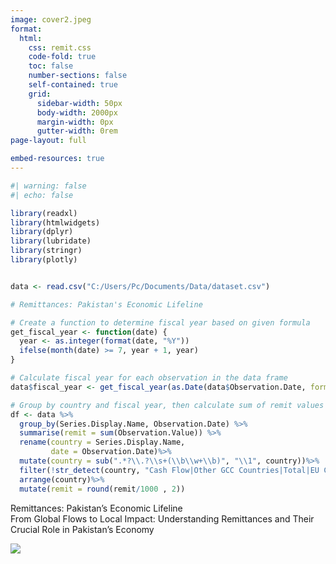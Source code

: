 ```yaml
---
image: cover2.jpeg
format:
  html:
    css: remit.css
    code-fold: true
    toc: false
    number-sections: false
    self-contained: true
    grid:
      sidebar-width: 50px
      body-width: 2000px
      margin-width: 0px
      gutter-width: 0rem
page-layout: full

embed-resources: true
---
```

```r
#| warning: false
#| echo: false

library(readxl)
library(htmlwidgets)
library(dplyr)
library(lubridate)
library(stringr)
library(plotly)


data <- read.csv("C:/Users/Pc/Documents/Data/dataset.csv")

# Remittances: Pakistan's Economic Lifeline 

# Create a function to determine fiscal year based on given formula
get_fiscal_year <- function(date) {
  year <- as.integer(format(date, "%Y"))
  ifelse(month(date) >= 7, year + 1, year)
}

# Calculate fiscal year for each observation in the data frame
data$fiscal_year <- get_fiscal_year(as.Date(data$Observation.Date, format = "%d-%b-%Y"))

# Group by country and fiscal year, then calculate sum of remit values
df <- data %>%
  group_by(Series.Display.Name, Observation.Date) %>%
  summarise(remit = sum(Observation.Value)) %>%
  rename(country = Series.Display.Name,
         date = Observation.Date)%>%
  mutate(country = sub(".*?\\.?\\s+(\\b\\w+\\b)", "\\1", country))%>%
  filter(!str_detect(country, "Cash Flow|Other GCC Countries|Total|EU Countries|Encashment|Dubai|Sharjah|Abu Dhabi|Others"))%>%
  arrange(country)%>%
  mutate(remit = round(remit/1000 , 2))


```



<!-- Container for the background image and title -->
<div class="background-container">
  <div class="background-image"></div>
  <div class="title-text">Remittances: Pakistan's Economic Lifeline </div>
  <div class="subtitle-text">From Global Flows to Local Impact: Understanding Remittances and Their Crucial Role in Pakistan's Economy</div>
  
  
</div>

::::{.row .row-body-outset style="position:sticky;margin-bottom: 0%"}

:::{.fixed-image style="top:0%; height:120vh;width:100%;background-size:cover; position: sticky;border: 0px;" }
![](remit-transfer.jpg)
:::

::: {.box style="background:rgba(88, 209, 156, 0.94);  padding: 2.5%;margin: 25% 25% 40% 25%;"}
Remittance refers to the act of sending money, typically by a person who has migrated from their home country to another, back to their family or loved ones in their country of origin.
:::


::: {.box  style="background:rgba(88, 209, 156, 0.94);  padding: 2.5%;margin: 25% 25% 40% 25%;"}
It's essentially a transfer of funds from one place to another, often to provide financial support or assistance to those who remain in the migrant's home country. 
:::


::: {.box  style="background:rgba(88, 209, 156, 0.94);  padding: 2.5%;margin: 25% 25% 40% 25%;"}
Each remittance carries with it the stories of sacrifice, resilience, and determination of those who seek better opportunities afar, while nurturing the dreams and aspirations of loved ones left behind. 
::: 


::: {.box  style="background:rgba(88, 209, 156, 0.94);  padding: 4.5%;margin: 5% 20% 0% 20%;"}
Remittances go beyond mere dollars and cents; they embody resilience, bridging the physical distance and nurturing hope for a better future.
::: 

::::


:::: {.row .row-body-outset style="background-color: #F3EFAE;margin:10% 25% 5% 25%;padding:5%; font-family:fraunces; font-size: 4vh; color:#52AA7E;"}

Sending money back home is more than a simple financial transaction. Each remittance carries with it the stories of sacrifice, resilience, and determination of those who seek better opportunities afar, while nurturing the dreams and aspirations of loved ones left behind

::::



:::{.row style="margin:5% 15% 2% 10%; font-family:Garamond;font-size: 7vh;font-weight: bold;"}
Global Overview 
:::

:::{.row style="margin:1% 15% 5% 15%; font-family: Georgia;font-size: 3.5vh;"}

As of 2022, according to world bank, the global remittance landscape witnessed a surge of 5% from previous year, with total remittances reaching a staggering 626b USD, surpassing previous records.
:::

::::{.row .row-body-outset style="margin:5% 0% 5% 0%; font-size:2vh;"}

:::{.fixed-image}

```r
#| warning: false
#| echo: false

library(dplyr)
library(leafpop)
library(leaflet)
library(htmlwidgets)

loc <- data.frame(
  Country = c("India", "Mexico", "China", "Philippines", "France",  "Pakistan", "Egypt", "Bangladesh", "Nigeria", "Germany"),
  Rank = 1:10,  # Rank column
  Inflow = c("$111.2B", "$61.1B"," $51.0B", "$38.0B", "$30B", 
             "$29.9B", "$28.3B", "$21.5B", "$20.1B", "$18.0B")  # Inflow values
)
# Define the locations with latitude, longitude, and random numbers
locations <- data.frame(
  Country = c("India", "Mexico", "China", "Philippines", "France", 
              "Pakistan", "Egypt, Arab Rep.", "Bangladesh", "Nigeria", "Germany"),
  lat = c(20.5937, 23.6345, 35.8617, 12.8797, 46.6034, 
          30.3753, 26.8206, 23.6850, 9.081999, 51.1657),
  lng = c(78.9629, -102.5528, 104.1954, 121.7740, 2.2137, 
          69.3451, 30.8025, 90.3563, 8.675277, 10.4515),
  number = sample(1:100, 10)  # Random numbers
)

# Create the awesome icon without marker background
awesome_icons <- awesomeIcons(
  icon = "dollar",
  iconColor = "black",
  markerColor = "green",  # Make the marker background transparent
  library = "fa"
)
# Create the leaflet map with side popups
leaflet(locations) %>%
  addTiles() %>%
   setView(15, 28,zoom=2)%>%
  addAwesomeMarkers(
    ~lng, ~lat, icon = awesome_icons,
   popup = popupTable(loc,  row.numbers = FALSE, feature.id = FALSE, ))
  
```
:::
::::


:::{.row style="margin:0% 15% 2% 10%; font-family:Garamond;font-size: 7vh;font-weight: bold;"}
Asia emerges as a powerhouse, with five of the top 10 recipients
:::

::: {.row  .row-body-outset style="margin:0% 15% 5% 15%;font-family: Georgia; font-size: 3.5vh;"}
Amidst the global flow of remittances, Asia emerges as a powerhouse, with five of the top 10 recipients hailing from this dynamic region. This statistical snapshot not only underscores Asia's economic centrality but also hints at the intricate web of financial exchanges crisscrossing the continent.
Asia has become a significant hub in the global remittance landscape, with five of its countries ranking among the top ten recipients worldwide in recent years.

:::


:::::{.row .row-body-outset style="margin:0% 15% 5% 15%; font-family: Georgia; font-size: 3.8vhtext-align: center;"}

::::{.hscroll .scrollable style="overflow:auto;white-space: nowrap;"}

<div class="image-container">
  <img src="indianbg.jpg">
  <div class="image-text">
    Country: India
    Global Rank: 1
    Remittance received in 2022: $111.2B
    % of GDP: 2.9%
    
    
    In 2022, India surpassed the significant milestone 
    of $100 billion in remittance inflows, reaching a 
    record $111.2 billion. India has consistently led 
    global remittance inflows since 2010, demonstrating
    the strong economic contributions of its diaspora.
  </div>
</div>

<div class="image-container">
  <img src="chinesebg.jpg">
  <div class="image-text">
    Country: China
    Global Rank: 3
    Remittance received in 2022: $90B
    % of GDP: 0.2%
    
    
    China continued to be one of the top recipients of
    global remittances. These funds have been instrumental
    in improving household incomes of people in rural China.
  </div>
</div>

<div class="image-container">
  <img src="philbg.jpg">
  <div class="image-text">
    Country: Philippine
    Global Rank: 4
    Remittance received in 2022: $50B
    % of GDP: 9.4%
    
    
    Overseas Filipino workers (OFWs) play a crucial role in 
    alleviating poverty in the Philippines through their remittance
    contributions.OFWs are not only breadwinners for their 
    families but also key contributors to national development.
  </div>
</div>

<div class="image-container">
  <img src="pakbg.jpg">
  <div class="image-text">
    Country: Pakistan
    Global Rank: 6
    Remittance received in 2022: $30B
    % of GDP: 7.7%
    
    The funds received through remittances are often
    used for consumption, savings, and investments at 
    the household level, which in turn stimulates local 
    economies.Moreover, these inflows serve as a vital
    source of foreign currency, aiding in balancing the
    national accounts and enhancing the financial 
    stability of the country.
  </div>
</div>

<div class="image-container">
  <img src="bangbg.jpg">
  <div class="image-text">
    Country: Bangladesh
    Global Rank: 8
    Remittance received in 2022: $20B
    % of GDP: 4.5%
    
    
    These funds are essential for improving living standards, 
    funding education, healthcare, and infrastructure projects,
    and reducing poverty across the country. Remittances also help
    stabilize the economy by providing a reliable source of income 
    that is less vulnerable to external economic fluctuations.
  </div>
</div>

::::
:::::

:::{.row style="margin:0% 15% 2% 10%; font-family:Garamond;font-size: 7vh;font-weight: bold;"}
The Remittance Landscape of Pakistan
:::

:::{.row style="margin:0% 15% 5% 15%; font-family: Georgia; font-size: 3.5vh;"}

Pakistan has experienced significant growth in remittance inflows over the past two decades. In 2022, Pakistan stands as the sixth-largest recipient of remittances globally, with an impressive total of 29.8 billion USD flowing into the country from abroad.

This year marked a historic peak when remittance surged to an all-time high. However, the subsequent years have seen a slowdown in these inflows, posing significant challenges to the nation's financial stability and growth.
:::

:::{.row style="margin:0% 5% 1% 5%;font-family: Georgia;"}

```r
#| warning: false
#| echo: false

df$date <- dmy(df$date)


monthly_data <- df %>%
  group_by(month_year = floor_date(date, "month")) %>%
  summarize(total_value = sum(remit, na.rm = TRUE))


annual_data <- df %>%
  mutate(fiscal_year = get_fiscal_year(date)) %>%
  group_by(fiscal_year) %>%
  summarize(total_value = sum(remit, na.rm = TRUE))

# Create the plotly line chart with dropdown menu
fig <- plot_ly() %>%
  add_trace(data = monthly_data, x = ~month_year,
            y = ~total_value, name = "Monthly Data", visible = TRUE, 
            type = 'scatter', mode = "lines+markers") %>%
  add_trace(data = annual_data, x = ~fiscal_year, 
            y = ~total_value, name = "", visible = FALSE, type = 'scatter',
            mode = "lines+markers", hovertemplate = ~paste("Fiscal Year:", fiscal_year, "<br>Total Value:", total_value)) %>% 
config(displayModeBar = FALSE)%>%
  layout(
    title = "Remittance Inflow",
    xaxis = list(
      title = "Date",
      rangeselector = list(
        buttons = list(
          list(count = 1, label = "1m", step = "month", stepmode = "backward"),
          list(count = 6, label = "6m", step = "month", stepmode = "backward"),
          list(count = 1, label = "1y", step = "year", stepmode = "backward"),
          list(step = "all")
        )
      ),
      rangeslider = list(type = "date")
    ),
    yaxis = list(title = "Amount Billion Dollar"),
    updatemenus = list(
      list(
        y = 0.8,
        buttons = list(
          list(
            method = "update",
            args = list(list(visible = c(TRUE, FALSE))),
            label = "Monthly"
          ),
          list(
            method = "update",
            args = list(list(visible = c(FALSE, TRUE))),
            label = "Fiscal Year"
          )
        )
      )
    )
  )

# Print the chart
fig

```

:::


:::{.row style="margin:0% 15% 5% 15%; font-family: Georgia; font-size: 3.5vh;"}

Following are a few among many factors contributing to the downturn in remittance inflows:

**Political Instability:**

The ousting of Imran Khan in 2022 led to significant political instability in Pakistan. His removal from office triggered widespread protests and political unrest, deepening divisions within the country. The subsequent power struggles and arrest of political leaders and journalists has created an environment of uncertainty, impacting economic policies and diminishing investor confidence. This instability has also affected international relations and the overall governance, complicating efforts to address the nation’s economic challenges and contributing to a slowdown in key economic sectors.


**Slowdown in Real Estate Sector:**

The real estate sector has traditionally been a significant recipient of remittance investments in Pakistan. Over the past two years, however, Pakistan's real estate market has faced a downturn, driven mainly by political instability. Other factors, such as regulatory crackdowns and higher taxes, have also contributed to reduced investment in property. These challenges have made expatriates hold back on property investments, further exacerbating the slowdown in the sector.

**Illegal Flow of Money:**

Hundi, also known as hawala, is a trust-based system that operates as an unofficial and illegal method for transferring money from one country to another.Since these transactions bypass formal banking channels, there is no legal recourse in cases of fraud or disputes. Additionally, money transferred through these informal networks can be susceptible to loss, theft, or misappropriation. The lack of transparency also increases the risk of involvement in money laundering and financing of illegal activities, which can lead to severe legal consequences and financial penalties for the individuals involved.

Despite illegality and lack of regulatory oversight, sending money through hawala-hundi system attracts many as it offers a better exchange rate, faster transaction times, and eliminates the hassle of navigating the formal banking system. 
:::

:::{.row style="margin:0% 15% 2% 10%; font-family:Garamond;font-size: 7vh;font-weight: bold;"}
Major Contributor to Pakistan's Remittance Inflows
:::

:::{.row style="margin:0% 20% 1% 15%;font-family: Georgia; font-size: 3.5vh;"}

The following data highlights the primary sources of remittances to Pakistan, emphasizing the significant role these countries play in supporting Pakistan's economy through financial transfers:
:::


:::{.row style="margin:0% 5% 1% 5%;font-family: Georgia; "}


```r
#| warning: false
#| echo: false

# Create initial plot with the first country as default
df<- data %>%
  group_by(Series.Display.Name, fiscal_year) %>%
  summarise(remit = sum(Observation.Value)) %>%
  rename(country = Series.Display.Name,
         year = fiscal_year)%>%
  mutate(country = sub(".*?\\.?\\s+(\\b\\w+\\b)", "\\1", country))%>%
  filter(!str_detect(country, "Cash Flow|Other|Total|EU Countries|Encashment|Dubai|Sharjah|Abu Dhabi|Others"))%>%
  arrange(country)%>%
  mutate(remit = round(remit/1000 , 2))

unique_countries <- unique(df$country)

# Create initial plot with the first country as default
plot_ly(df, 
        type = 'scatter', 
        x = ~year, 
        y = ~remit, 
        color = ~country,
        mode = 'lines+markers',
        transforms = list(
          list(
            type = 'filter',
            target = ~country,
            operation = '=',
            value = unique_countries[1]
          )
        )) %>% rangeslider() %>%
  layout(showlegend = TRUE  ) %>%
config(displayModeBar=FALSE)




```
:::

:::{.row style="margin:0% 20% 1% 15%;font-family: Georgia; font-size: 3.5vh;"}


Foreign remittances are a crucial component of foreign capital inflow in Pakistan, significantly influencing the country’s GDP growth and aiding in poverty alleviation. 
The bulk of these remittances originate from the Gulf countries, with Saudi Arabia and the United Arab Emirates emerging as leading contributors within this region. Moreover, the United Kingdom and the United States also stand out as key contributors to Pakistan’s remittance inflow.

Saudi Arabia not only stands as the remittance powerhouse for Pakistan but it is also the top destination for Pakistani workers.  Saudi Arabia has long been a cornerstone of remittance inflows to Pakistan. The kingdom hosts a vast Pakistani workforce, from skilled professionals to laborers, who send home billions of dollars annually. 

UAE seconds the list of countries sending remittances to Pakistan. The highest remittance received from UAE was $6 billion in 2021. This significant contribution is driven by the large Pakistani expatriate community residing in the UAE. Many Pakistani workers migrate to the UAE due to its attractive job market and higher earning potential compared to what is available in Pakistan. The geographical proximity and cultural similarities between Pakistan and the UAE make it a convenient and familiar environment for Pakistani workers.

Additionally, the booming economy of the UAE, driven by sectors like construction, tourism, and finance, provides ample job opportunities for migrant workers.

The United Kingdom is another major contributor to remittance inflows, with Pakistani expatriates sending $4.5 billion in 2022, marking the highest amount from the UK.

The United States also plays a crucial role, contributing $3.17 billion in remittances in 2023.

Several other countries like Canada, Malaysia, and other Gulf countries also contribute significantly to remittances in Pakistan, enhancing the economic stability and providing crucial foreign exchange reserves:

:::

:::{.row style="margin:0% 15% 2% 10%; font-family:Garamond;font-size: 7vh;font-weight: bold;"}
The Role of Remittances in Pakistan's Economy
:::
:::{.row style="margin:0% 20% 0% 15%; font-family: Georgia; font-size: 3.5vh;"}

According to estimates, a one percent increase in the remittances to GDP ratio leads to a 0.15 percent increase in GDP per capita. This relationship highlights how remittances can significantly boost household consumption, indicating a reduction in poverty levels within recipient households. As families receive more money from abroad, they are able to spend more on essential goods and services, improving their standard of living and overall economic well-being.

Remittances are a crucial source of foreign exchange for Pakistan, playing a vital role in stabilizing the country's balance of payments and maintaining the value of its currency. By providing a steady influx of foreign currency, remittances help to mitigate the effects of trade deficits and support the country's financial stability.

In addition to immediate consumption, a portion of the remittances is often saved or invested in various sectors, such as businesses, real estate, education, and healthcare. These investments contribute to long-term economic growth by fostering entrepreneurship, improving infrastructure, and enhancing human capital. For example, investing in education and healthcare can lead to a more skilled and healthy workforce, which in turn drives productivity and economic expansion. Likewise, investments in businesses and real estate can stimulate job creation and economic development, further bolstering the economy.

:::

:::{.row style="margin:0% 15% 2% 10%; font-family:Garamond;font-size: 7vh;font-weight: bold;"}
Moving Forward
:::

:::{.row style="margin:0% 20% 0% 15%; font-family: Georgia; font-size: 3.5vh;"}

Remittances have long been a cornerstone of Pakistan's economic stability, particularly in recent decades. However, to maximize their impact, we must implement a multifaceted approach. Firstly, enhancing migrant labor laws is imperative to safeguard the rights and well-being of Pakistani workers abroad. By ensuring fair treatment, decent wages, and access to essential services, we can uphold their dignity and protect their interests.

Additionally, forging bilateral agreements with destination countries can foster a conducive environment for Pakistani migrants. By establishing mutually beneficial contracts, we can create incentives for skilled workers to seek employment opportunities abroad, thereby bolstering remittance inflows.

Moreover, investing in skill development programs is pivotal. Equipping workers with relevant skills not only enhances their employability but also enables them to command higher wages. By focusing on sectors with high demand globally, such as technology, healthcare, and engineering, we can capitalize on the potential of skilled labor to augment remittance earnings.

Furthermore, facilitating the transfer of remittances is crucial. By reducing transaction costs, simplifying procedures, and expanding access to financial services, we can empower individuals to send money home more efficiently. This not only benefits recipients but also stimulates domestic consumption and investment, driving economic growth.

In essence, a comprehensive strategy encompassing legal protections, international agreements, skill development initiatives, and financial reforms is essential to optimize the impact of remittances on Pakistan's economy and the well-being of its people.


:::